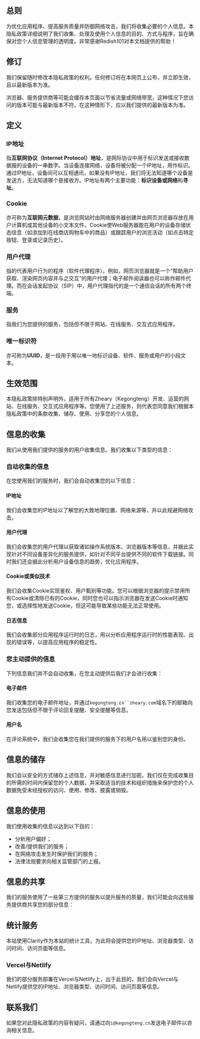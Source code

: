 ## 总则

为优化应用程序、提高服务质量并防御网络攻击，我们将收集必要的个人信息。本隐私政策详细说明了我们收集、处理及使用个人信息的目的、方式与程序，旨在确保对您个人信息管理的透明度。非常感谢Redish101对本文档提供的帮助！

## 修订

我们保留随时修改本隐私政策的权利。任何修订将在本网页上公布，并立即生效，且以最新版本为准。

浏览器、服务提供商等可能会缓存本页面以节省流量或网络带宽，这种情况下您访问的版本可能与最新版本不符。在这种情形下，应以我们提供的最新版本为准。

## 定义

### IP地址

指**互联网协议（Internet Protocol）地址**，是网际协议中用于标识发送或接收数据报的设备的一串数字。当设备连接网络，设备将被分配一个IP地址，用作标识。通过IP地址，设备间可以互相通讯，如果没有IP地址，我们将无法知道哪个设备是发送方，无法知道哪个是接收方。IP地址有两个主要功能：**标识设备或网络**和**寻址**。

### Cookie

亦可称为**互联网元数据**，是浏览网站时由网络服务器创建并由网页浏览器存放在用户计算机或其他设备的小文本文件。Cookie使Web服务器能在用户的设备存储状态信息（如添加到在线商店购物车中的商品）或跟踪用户的浏览活动（如点击特定按钮、登录或记录历史）。

### 用户代理

指的代表用户行为的程序（软件代理程序）。例如，网页浏览器就是一个“帮助用户获取、渲染网页内容并与之交互”的用户代理；电子邮件阅读器也可以称作邮件代理。而在会话发起协议（SIP）中，用户代理指代的是一个通信会话的所有两个终端。

### 服务

指我们为您提供的服务，包括但不限于网站、在线服务、交互式应用程序。

### 唯一标识符

亦可称为**UUID**，是一段用于用以唯一地标识设备、软件、服务或用户的小段文本。

## 生效范围

本隐私政策除特别声明外，适用于所有Zheary（Kegongteng）开发、运营的网站、在线服务、交互式应用程序等。您使用了上述服务，则代表您同意我们根据本隐私政策中的条款收集、储存、使用、分享您的个人信息。

## 信息的收集

我们从使用我们提供的服务的用户收集信息。我们收集以下类型的信息：

### 自动收集的信息

在您使用我们的服务时，我们会自动收集您的以下信息：

#### IP地址

我们会收集您的IP地址以了解您的大致地理位置、网络来源等，并以此规避网络攻击。

#### 用户代理

我们会收集您的用户代理以获取诸如操作系统版本、浏览器版本等信息，并据此实现针对不同设备差异化的服务提供，如针对不同平台提供不同的软件下载链接。同时我们还会据此分析用户设备信息的趋势，优化应用程序。

#### Cookie或类似技术

我们会收集Cookie实现鉴权、用户甄别等功能。您可以根据浏览器的提示禁用所有Cookie或清除已有的Cookie，同时您也可以指示浏览器在发送Cookie时通知您，或选择性地发送Cookie，但这可能导致某些功能无法正常使用。

#### 日志信息

我们会收集部分应用程序运行时的日志，用以分析应用程序运行时的性能表现、出现的错误等，以提高应用程序的稳定性。

### 您主动提供的信息

下列信息我们并不会自动收集，在您主动提供后我们才会进行收集：

#### 电子邮件

我们收集您的电子邮件地址，并通过`kegongteng.cn``zheary.com`域名下的邮箱向您发送包括但不限于评论回复提醒、安全提醒等信息。

#### 用户名

在评论系统中，我们会收集您在我们提供的服务下的用户名用以鉴别您的身份。

## 信息的储存

我们会以安全的方式储存上述信息，并对敏感信息进行加密。我们仅在完成收集目的所需的时间内保留您的个人数据，并采取适当的技术和组织措施来保护您的个人数据免受未经授权的访问、使用、修改、披露或销毁。

## 信息的使用

我们使用收集的信息以达到以下目的：

- 分析用户偏好；
- 改善/提供我们的服务；
- 在网络攻击发生时保护我们的服务；
- 法律法规要求向相关监管部门的上报。

## 信息的共享

我们的服务使用了一些第三方提供的服务以提升服务的质量，我们可能会向这些服务提供商共享您的部分信息：

## 统计服务

本站使用Clarity作为本站的统计工具，为此将会提供您的IP地址、浏览器类型、访问时间、访问页面等信息。

### Vercel与Netlify

我们的部分服务部署在Vercel与Netlify上，出于此目的，我们会向Vercel与Netlify提供您的IP地址、浏览器类型、访问时间、访问页面等信息。

## 联系我们

如果您对此隐私政策的内容有疑问，请通过向`i@kegongteng.cn`发送电子邮件以咨询相关信息。
